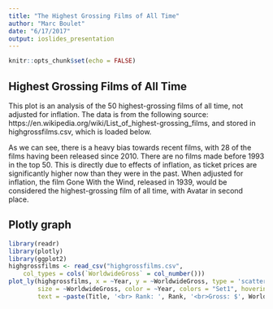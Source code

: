 ```yaml
---
title: "The Highest Grossing Films of All Time"
author: "Marc Boulet"
date: "6/17/2017"
output: ioslides_presentation
---
```


```r
knitr::opts_chunk$set(echo = FALSE)
```

## Highest Grossing Films of All Time

This plot is an analysis of the 50 highest-grossing films of all time, not adjusted for inflation. The data is from the following source: https://en.wikipedia.org/wiki/List_of_highest-grossing_films, and stored in highgrossfilms.csv, which is loaded below.

As we can see, there is a heavy bias towards recent films, with 28 of the films having been released since 2010. There are no films made before 1993 in the top 50. This is directly due to effects of inflation, as ticket prices are significantly higher now than they were in the past. When adjusted for inflation, the film Gone With the Wind, released in 1939, would be considered the highest-grossing film of all time, with Avatar in second place.

## Plotly graph

```r
library(readr)
library(plotly)
library(ggplot2)
highgrossfilms <- read_csv("highgrossfilms.csv", 
    col_types = cols(`WorldwideGross` = col_number()))
plot_ly(highgrossfilms, x = ~Year, y = ~WorldwideGross, type = 'scatter', mode = 'markers',
        size = ~WorldwideGross, color = ~Year, colors = "Set1", hoverinfo = 'text', 
        text = ~paste(Title, '<br> Rank: ', Rank, '<br>Gross: $', WorldwideGross))
```
